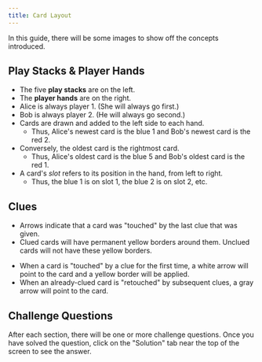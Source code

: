 ```yaml
---
title: Card Layout
---
```



<BeginnersGuideProgress id="card-layout" />

In this guide, there will be some images to show off the concepts introduced.

## Play Stacks & Player Hands

- The five **play stacks** are on the left.
- The **player hands** are on the right.
- Alice is always player 1. (She will always go first.)
- Bob is always player 2. (He will always go second.)
- Cards are drawn and added to the left side to each hand.
  - Thus, Alice's newest card is the blue 1 and Bob's newest card is the red 2.
- Conversely, the oldest card is the rightmost card.
  - Thus, Alice's oldest card is the blue 5 and Bob's oldest card is the red 1.
- A card's _slot_ refers to its position in the hand, from left to right.
  - Thus, the blue 1 is on slot 1, the blue 2 is on slot 2, etc.

<CardLayout1 />

## Clues

- Arrows indicate that a card was "touched" by the last clue that was given.
- Clued cards will have permanent yellow borders around them. Unclued cards will not have these yellow borders.

<CardLayout2 />

- When a card is "touched" by a clue for the first time, a white arrow will point to the card and a yellow border will be applied.
- When an already-clued card is "retouched" by subsequent clues, a gray arrow will point to the card.

<CardLayout3 />

## Challenge Questions

After each section, there will be one or more challenge questions. Once you have solved the question, click on the "Solution" tab near the top of the screen to see the answer.
